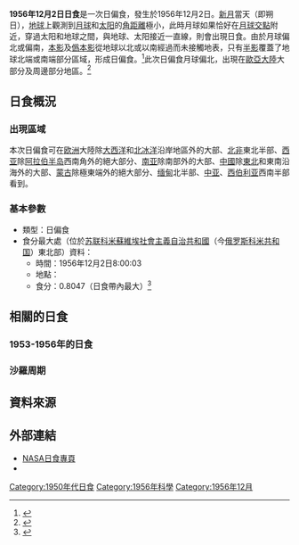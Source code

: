 {{NoteTA
|1=zh-cn:科米; zh-tw:科密
}}
{{Infobox Solar eclipse
| Year        = 1956
| Month       = 12
| Day         = 2
| Type        = 日偏食
| Image       = SE1956Dec02P.png
| Image size  = 200px
| Image intro = 1956年12月2日日偏食路徑圖
  <!--   日食資料   -->
| Gamma       = 1.0923
| Mag         = 0.8047
| Saros       = 151
| Saros total = 72
| Saros seq   = 11
  <!--     食甚     -->
| Duration    = 
| Location    = [[苏联|苏联]][[科米蘇維埃社會主義自治共和國|科米蘇維埃社會主義自治共和國]]東北部
| Coords      = {{coord|67.9|N|64.6|E}}
| Width       = 
  <!--   開始時間   -->
| Partial     = 
| Start type  = 
| Centre      = 
| Greatest    = 8:00:03
  <!--     倒數     -->
| hour        = 08
| minute      = 00
| second      = 03
| Duration_s  = 
}}
'''1956年12月2日日食'''是一次日偏食，發生於1956年12月2日。[[新月|新月]]當天（即朔日），[[地球|地球]]上觀測到[[月球|月球]]和[[太阳|太阳]]的[[角距離|角距離]]極小，此時月球如果恰好在[[月球交點|月球交點]]附近，穿過太阳和地球之間，與地球、太阳接近一直線，則會出現日食。由於月球偏北或偏南，[[本影|本影]]及[[僞本影|僞本影]]從地球以北或以南經過而未接觸地表，只有[[半影|半影]]覆蓋了地球北端或南端部分區域，形成日偏食。<ref name="astron">{{cite web|author=樊忠玉|title=日（月）食|url=http://www.astron.ac.cn/bencandy-51-1630-1.htm|publisher=中国天文科普网|accessdate=2016-03-25|archive-date=2014-09-17|archive-url=https://web.archive.org/web/20140917080048/http://www.astron.ac.cn/bencandy-51-1630-1.htm|dead-url=no}}</ref>此次日偏食月球偏北，出現在[[歐亞大陸|歐亞大陸]]大部分及周邊部分地區。<ref name="NASAGIF">{{cite web|author=Fred Espenak|title=Paritial Solar Eclipse of 1956 Dec 02|url=http://eclipse.gsfc.nasa.gov/SEplot/SEplot1951/SE1956Dec02P.GIF|publisher=NASA Eclipse Web Site|access-date=2016-03-25|archive-url=https://web.archive.org/web/20160303221049/http://eclipse.gsfc.nasa.gov/SEplot/SEplot1951/SE1956Dec02P.GIF|archive-date=2016-03-03|dead-url=yes}}{{en}}</ref>

== 日食概況 ==
=== 出現區域 ===
本次日偏食可在[[欧洲|欧洲]]大陸除[[大西洋|大西洋]]和[[北冰洋|北冰洋]]沿岸地區外的大部、[[北部非洲|北非]]東北半部、[[西亚|西亚]]除[[阿拉伯半岛|阿拉伯半岛]]西南角外的絕大部分、[[南亚|南亚]]除南部外的大部、[[中國|中國]]除[[中國東北地區|東北]]和東南沿海外的大部、[[蒙古人民共和国|蒙古]]除極東端外的絕大部分、[[缅甸|缅甸]]北半部、[[中亚|中亚]]、[[西伯利亚|西伯利亚]]西南半部看到。

=== 基本參數 ===
{{NoteUTC}}
* 類型：日偏食
* 食分最大處（位於[[苏联|苏联]][[科米蘇維埃社會主義自治共和國|科米蘇維埃社會主義自治共和國]]（今[[俄罗斯|俄罗斯]][[科米共和国|科米共和国]]）東北部）資料：
** 時間：1956年12月2日8:00:03
** 地點：{{coord|67.9|N|64.6|E}}
** 食分：0.8047（日食帶內最大）<ref name="Besselian">{{cite web|author=Fred Espenak|title=Besselian Elements - Paritial Solar Eclipse of 1956 Dec 02|url=http://eclipse.gsfc.nasa.gov/SEsearch/SEdata.php?Ecl=19561202|publisher=NASA Eclipse Web Site|access-date=2016-03-25|archive-url=https://web.archive.org/web/20160322141830/http://eclipse.gsfc.nasa.gov/SEsearch/SEdata.php?Ecl=19561202|archive-date=2016-03-22|dead-url=yes}}{{en}}</ref>

== 相關的日食 ==
=== 1953-1956年的日食 ===
{{Solar eclipse set 1953-1956}}

=== 沙羅周期 ===
{{Solar Saros series 151}}

== 資料來源 ==
{{reflist}}

== 外部連結 ==
{{日食主題}}
* [http://eclipse.gsfc.nasa.gov/solar.html NASA日食專頁]{{Wayback|url=http://eclipse.gsfc.nasa.gov/solar.html |date=20190108200537 }}{{en}}
* {{Partial solar eclipse NASA reference|1951/SE1956Dec02P|19561202}}

{{Solar eclipses
|nature=日偏食
|previous=[[1956年6月8日日食|1956年6月8日日食]]
|natureprevious=日全食
|next=[[1957年4月30日日食|1957年4月30日日食]]
|naturenext=日環食
|previoussamenature=[[1953年8月9日日食|1953年8月9日日食]]
|nextsamenature=[[1960年3月27日日食|1960年3月27日日食]]
}}
{{日食}}

[[Category:1950年代日食|Category:1950年代日食]]
[[Category:1956年科學|Category:1956年科學]]
[[Category:1956年12月|Category:1956年12月]]